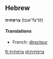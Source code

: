== Hebrew ==
'''צרפתית''' (tzar'fa'tit)

====Translations====
*French: [[directeur]]

[[fr:צרפתית]]
[[nl:צרפתית]]
